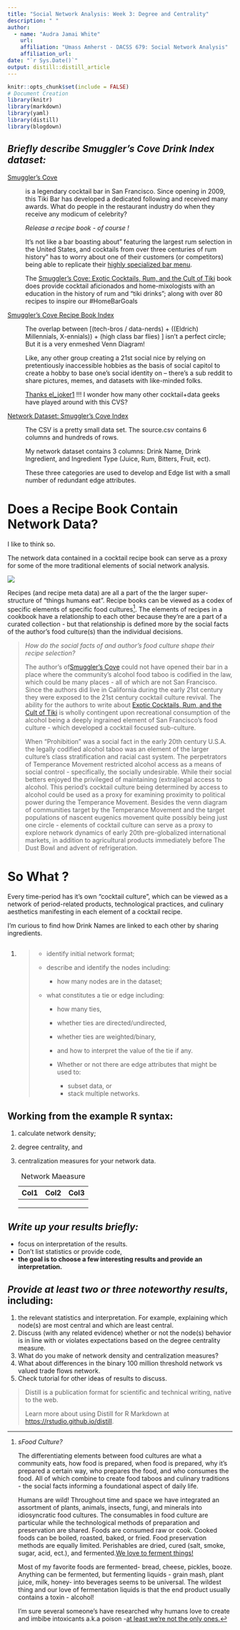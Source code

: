 ```yaml
---
title: "Social Network Analysis: Week 3: Degree and Centrality"
description: " "
author:
  - name: "Audra Jamai White" 
    url: 
    affiliation: "Umass Amherst - DACSS 679: Social Network Analysis"
    affiliation_url: 
date: "`r Sys.Date()`"
output: distill::distill_article
---
```


```r
knitr::opts_chunk$set(include = FALSE)
# Document Creation
library(knitr)
library(markdown)
library(yaml)
library(distill)
library(blogdown)
```

## *Briefly describe Smuggler's Cove Drink Index dataset:*

[Smuggler's Cove](https://www.smugglerscovesf.com/#about-section)

:   is a legendary cocktail bar in San Francisco.
    Since opening in 2009, this Tiki Bar has
    developed a dedicated following and received
    many awards. What do people in the restaurant
    industry do when they receive any modicum of
    celebrity?

    *Release a recipe book - of course !*

    It's not like a bar boasting about" featuring
    the largest rum selection in the United
    States, and cocktails from over three
    centuries of rum history" has to worry about
    one of their customers (or competitors) being
    able to replicate their [highly specialized
    bar
    menu](https://www.smugglerscovesf.com/menu).

    The [Smuggler's Cove: Exotic Cocktails, Rum,
    and the Cult of
    Tiki](https://www.smugglerscovesf.com/#book-section)
    book does provide cocktail aficionados and
    home-mixologists with an education in the
    history of rum and "tiki drinks"; along with
    over 80 recipes to inspire our #HomeBarGoals

[Smuggler's Cove Recipe Book Index](https://docs.google.com/spreadsheets/d/1W5eaejaZ9MOu3I36R9TZIus7xlHhkX7JonmBzGHXnTI/edit#gid=942764477)

:   The overlap between [(tech-bros /
    data-nerds) + ((Eldrich) Millennials,
    X-ennials)) + (high class bar flies) ] isn't a
    perfect circle; But it is a very enmeshed Venn
    Diagram!

    Like, any other group creating a 21st social
    nice by relying on pretentiously inaccessible
    hobbies as the basis of social capitol to
    create a hobby to base one's social identity
    on -- there's a sub reddit to share pictures,
    memes, and datasets with like-minded folks.

    [Thanks
    el_joker1](https://www.reddit.com/r/cocktails/comments/5um8zh/smugglers_cove_tiki_cocktail_book_index/)
    !!! I wonder how many other cocktail+data
    geeks have played around with this CVS?

[Network Dataset: Smuggler's Cove Index](https://docs.google.com/spreadsheets/d/1W5eaejaZ9MOu3I36R9TZIus7xlHhkX7JonmBzGHXnTI/edit#gid=942764477)

:   The CSV is a pretty small data set. The
    source.csv contains 6 columns and hundreds of
    rows.

    My network dataset contains 3 columns: Drink
    Name, Drink Ingredient, and Ingredient Type
    (Juice, Rum, Bitters, Fruit, ect).

    These three categories are used to develop and
    Edge list with a small number of redundant
    edge attributes.

# Does a Recipe Book Contain Network Data?

I like to think so.

The network data contained in a cocktail recipe
book can serve as a proxy for some of the more
traditional elements of social network analysis.

![](https://media.giphy.com/media/3o7TKJhutMCl75fkLm/giphy.gif)

Recipes (and recipe meta data) are all a part of
the the larger super-structure of "things humans
eat". Recipe books can be viewed as a codex of
specific elements of specific food cultures[^1].
The elements of recipes in a cookbook have a
relationship to each other because they're are a
part of a curated collection - but that
relationship is defined more by the social facts
of the author's food culture(s) than the
individual decisions.

> *How do the social facts of and author's food
> culture shape their recipe selection?*
>
> The author's of[Smuggler's
> Cove](https://www.smugglerscovesf.com/#about-section)
> could not have opened their bar in a place where
> the community's alcohol food taboo is codified
> in the law, which could be many places - all of
> which are not San Francisco. Since the authors
> did live in California during the early 21st
> century they were exposed to the 21st century
> cocktail culture revival. The ability for the
> authors to write about [Exotic Cocktails, Rum,
> and the Cult of
> Tiki](https://www.amazon.com/Smugglers-Cove-Exotic-Cocktails-Cult/dp/1607747324)
> is wholly contingent upon recreational
> consumption of the alcohol being a deeply
> ingrained element of San Francisco's food
> culture - which developed a cocktail focused
> sub-culture.
>
> When "Prohibition" was a social fact in the
> early 20th century U.S.A. the legally codified
> alcohol taboo was an element of the larger
> culture's class stratification and racial cast
> system. The perpetrators of Temperance Movement
> restricted alcohol access as a means of social
> control - specifically, the socially
> undesirable. While their social betters enjoyed
> the privileged of maintaining (extra)legal
> access to alcohol. This period's cocktail
> culture being determined by access to alcohol
> could be used as a proxy for examining proximity
> to political power during the Temperance
> Movement. Besides the venn diagram of
> communities target by the Temperance Movement
> and the target populations of nascent eugenics
> movement quite possibly being just one circle -
> elements of cocktail culture can serve as a
> proxy to explore network dynamics of early 20th
> pre-globalized international markets, in
> addition to agricultural products immediately
> before The Dust Bowl and advent of
> refrigeration.

#  So What ?

Every time-period has it's own "cocktail culture",
which can be viewed as a network of period-related
products, technological practices, and culinary
aesthetics manifesting in each element of a
cocktail recipe.

I'm curious to find how Drink Names are linked to
each other by sharing ingredients.

## 

1.  <div>

    > -   identify initial network format;
    >
    > -   describe and identify the nodes
    >     including:
    >
    >     -   how many nodes are in the dataset;
    >
    > -   what constitutes a tie or edge
    >     including:
    >
    >     -   how many ties,
    >
    >     -   whether ties are
    >         directed/undirected,
    >
    >     -   whether ties are weighted/binary,
    >
    >     -   and how to interpret the value of
    >         the tie if any.
    >
    >     -   Whether or not there are edge
    >         attributes that might be used to:
    >
    >         -   subset data, or
    >         -   stack multiple networks.

    </div>

## Working from the example R syntax:

1.  calculate network density;

2.  degree centrality, and

3.  centralization measures for your network data.

    | Col1 | Col2 | Col3 |
    |------|------|------|
    |      |      |      |
    |      |      |      |
    |      |      |      |

    : Network Maeasure

## *Write up your results briefly:*

-   focus on interpretation of the results.
-   Don't list statistics or provide code,
-   **the goal is to choose a few interesting
    results and provide an interpretation.**

## 

## *Provide at least two or three noteworthy results*, including:

1.  the relevant statistics and interpretation.
    For example, explaining which node(s) are most
    central and which are least central.
2.  Discuss (with any related evidence) whether or
    not the node(s) behavior is in line with or
    violates expectations based on the degree
    centrality measure.
3.  What do you make of network density and
    centralization measures?\
4.  What about differences in the binary 100
    million threshold network vs valued trade
    flows network.
5.  Check tutorial for other ideas of results to
    discuss.

> Distill is a publication format for scientific
> and technical writing, native to the web.
>
> Learn more about using Distill for R Markdown at
> <https://rstudio.github.io/distill>.

[^1]: *sFood Culture?*

    The differentiating elements between food
    cultures are what a community eats, how food
    is prepared, when food is prepared, why it's
    prepared a certain way, who prepares the food,
    and who consumes the food. All of which
    combine to create food taboos and culinary
    traditions - the social facts informing a
    foundational aspect of daily life.

    Humans are wild! Throughout time and space we
    have integrated an assortment of plants,
    animals, insects, fungi, and minerals into
    idiosyncratic food cultures. The consumables
    in food culture are particular while the
    technological methods of preparation and
    preservation are shared. Foods are consumed
    raw or cook. Cooked foods can be boiled,
    roasted, baked, or fried. Food preservation
    methods are equally limited. Perishables are
    dried, cured (salt, smoke, sugar, acid, ect.),
    and fermented.[We love to ferment
    things!](https://fermentationassociation.org/fermentation-in-anthropology/)

    Most of my favorite foods are fermented-
    bread, cheese, pickles, booze. Anything can be
    fermented, but fermenting liquids - grain
    mash, plant juice, milk, honey- into beverages
    seems to be universal. The wildest thing and
    our love of fermentation liquids is that the
    end product usually contains a toxin -
    alcohol!

    I'm sure several someone's have researched why
    humans love to create and imbibe intoxicants
    a.k.a poison -[at least we're not the only
    ones.](https://youtu.be/A0Xsqo-n_AE)
